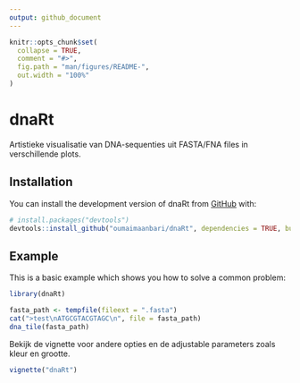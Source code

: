 ```yaml
---
output: github_document
---
```


<!-- README.md is generated from README.Rmd. Please edit that file -->

```r
knitr::opts_chunk$set(
  collapse = TRUE,
  comment = "#>",
  fig.path = "man/figures/README-",
  out.width = "100%"
)
```

# dnaRt

<!-- badges: start -->
<!-- badges: end -->

Artistieke visualisatie van DNA-sequenties uit FASTA/FNA files in verschillende plots.

## Installation

You can install the development version of dnaRt from [GitHub](https://github.com/) with:

``` r
# install.packages("devtools")
devtools::install_github("oumaimaanbari/dnaRt", dependencies = TRUE, build_vignettes = TRUE)
```

## Example

This is a basic example which shows you how to solve a common problem:

```r
library(dnaRt)

fasta_path <- tempfile(fileext = ".fasta")
cat(">test\nATGCGTACGTAGC\n", file = fasta_path)
dna_tile(fasta_path)
```

Bekijk de vignette voor andere opties en de adjustable parameters zoals kleur en grootte.

```r
vignette("dnaRt")
```
